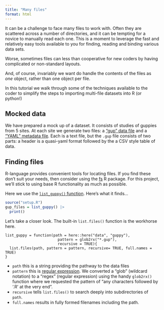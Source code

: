 ```yaml
---
title: "Many files"
format: html
---
```


It can be a challenge to face many files to work with.  Often they are scattered across a number of directories, and it can be tempting for a novice to manually read each one.  This is a moment to leverage the fast and relatively easy tools available to you for finding, reading and binding various data sets.

Worse, sometimes files can less than cooperative for new coders by having complicated or non-standard layouts. 

And, of course, invariably we want do handle the contents of the files as *one* object, rather than one object per file.  

In this tutorial we walk through some of the techniques available to the coder to simplify the steps to importing multi-file datasets into R (or python!)

## Mocked data

We have prepared a mock up of a dataset.  It consists of studies of guppies from 5 sites. At each site we generate two files: a ["gup" data file](data/guppy/site_01/site_01.gup) and a ["YAML" metadata file](data/guppy/site_01/site_01.yaml).  Each is a text file, but the `.gup` file consists of two parts: a header is a quasi-yaml format followed by the a CSV style table of data. 

## Finding files

R-language provides convenient tools for locating files.  If you find these don't suit your needs, then consider using the [fs](https://CRAN.R-project.org/package=fs) R package. For this project, we'll stick to using base R functionality as much as possible.

Here we use the [`list_guppy()` function](functions/guppy.R#L8).  Here's what it finds...

```r
source("setup.R")
gup_files = list_guppy() |>
  print()
```

Let's take a closer look.  The built-in `list.files()` function is the workhorse here.  

```
list_guppy = function(path = here::here("data", "guppy"),
                        pattern = glob2rx("*.gup"),
                        recursive = TRUE){
  list.files(path, pattern = pattern, recursive= TRUE, full.names = TRUE)
}
```

  + `path` this is a string providing the pathway to the data files
  + `pattern` this is [regular expression](https://en.wikipedia.org/wiki/Regular_expression). We converted a "glob" (wildcard notation) to a "regex" (regular expression) using the handy `glob2rx()` function where we requested the pattern of "any characters followed by '.R' at the very end".
  + `recursive` tells `list.files()` to search deeply into subdirectories of `path`.
  + `full.names` results in fully formed filenames including the path.
  
  
